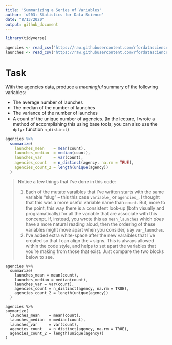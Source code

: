 ```yaml
---
title: 'Summarizing a Series of Variables'
author: 'w203: Statistics for Data Science'
date: "8/13/2020"
output: github_document
---
```


```r
library(tidyverse)
```

```r
agencies <- read_csv('https://raw.githubusercontent.com/rfordatascience/tidytuesday/master/data/2019/2019-01-15/agencies.csv')
launches <- read_csv('https://raw.githubusercontent.com/rfordatascience/tidytuesday/master/data/2019/2019-01-15/launches.csv')
```

# Task 

With the agencies data, produce a *meaningful* summary of the following variables: 

- The average number of launches
- The median of the number of launches
- The variance of the number of launches
- A count of the unique number of agencies. (In the lecture, I wrote a method of accomplishing this using base tools; you can also use the `dplyr` function `n_distinct`)

```r
agencies %>%  
  summarize(
    launches_mean    = mean(count), 
    launches_median  = median(count),
    launches_var     = var(count), 
    agencies_count   = n_distinct(agency, na.rm = TRUE),
    agencies_count_2 = length(unique(agency))
  )
```

> Notice a few things that I've done in this code: 
> 
> 1. Each of the mutate varaibles that I've written starts with the same variable "slug" -- this this case `variable_` or `agencies_`. I thought that this was a more useful variable name than `count`. But, more to the point, this way there is a consistent look-up (both visually and programatically) for all the variable that are associate with this concenpt. If, instead, you wrote this as `mean_launches` which *does* have a more natural reading aloud, then the ordering of these variables might move apart when you consider, say `var_launches`. 
> 2. I've added extra white-space after the new varaibles that I've created so that I can align the `=` signs. This is always allowed within the code style, and helps to set apart the variables that you're making from those that exist. Just compare the two blocks below to see. 

    agencies %>%  
      summarize(
        launches_mean = mean(count), 
        launches_median = median(count),
        launches_var = var(count), 
        agencies_count = n_distinct(agency, na.rm = TRUE),
        agencies_count_2 = length(unique(agency))
      )
  
    agencies %>%  
    summarize(
      launches_mean    = mean(count), 
      launches_median  = median(count),
      launches_var     = var(count), 
      agencies_count   = n_distinct(agency, na.rm = TRUE),
      agencies_count_2 = length(unique(agency))
    )
